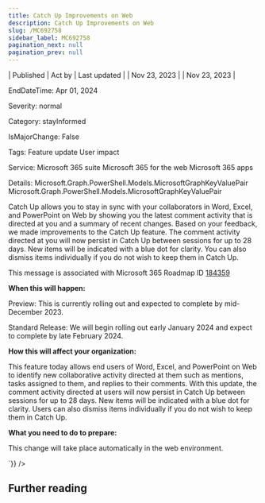 ```yaml
---
title: Catch Up Improvements on Web
description: Catch Up Improvements on Web
slug: /MC692758
sidebar_label: MC692758
pagination_next: null
pagination_prev: null
---
```



| Published | Act by | Last updated |
| Nov 23, 2023 |  | Nov 23, 2023 |

EndDateTime: Apr 01, 2024

Severity: normal

Category: stayInformed

IsMajorChange: False

Tags: Feature update User impact

Service: Microsoft 365 suite Microsoft 365 for the web Microsoft 365 apps

Details: Microsoft.Graph.PowerShell.Models.MicrosoftGraphKeyValuePair Microsoft.Graph.PowerShell.Models.MicrosoftGraphKeyValuePair

<div dangerouslySetInnerHTML={{__html:`
<p>Catch Up allows you to stay in sync with your collaborators in Word, Excel, and PowerPoint on Web by showing you the latest comment activity that is directed at you and a summary of recent changes. Based on your feedback, we made improvements to the Catch Up feature. The comment activity directed at you will now persist in Catch Up between sessions for up to 28 days. New items will be indicated with a blue dot for clarity. You can also dismiss items individually if you do not wish to keep them in Catch Up.</p><p>This message is associated with Microsoft 365 Roadmap ID <a href="https://www.microsoft.com/microsoft-365/roadmap?filters=&amp;searchterms=184359" target="_blank">184359</a></p><p><b>When this will happen:</b></p><p>Preview: This is currently rolling out and expected to complete by mid-December 2023.</p><p>Standard Release: We will begin rolling out early January 2024 and expect to complete by late February 2024.</p><p><b>How this will affect your organization:</b></p><p>This feature today allows end users of Word, Excel, and PowerPoint on Web to identify new collaborative activity directed at them such as mentions, tasks assigned to them, and replies to their comments. With this update, the comment activity directed at users will now persist in Catch Up between sessions for up to 28 days. New items will be indicated with a blue dot for clarity. Users can also dismiss items individually if you do not wish to keep them in Catch Up.</p><p><b>What you need to do to prepare:</b></p><p>This change will take place automatically in the web environment.</p>
`}} />

## Further reading
